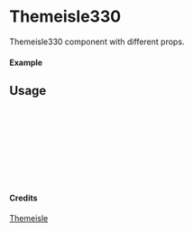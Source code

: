
<Meta of={Themeisle330} title="Themeisle/Themeisle330" />

# Themeisle330

Themeisle330 component with different props.

#### Example

<Canvas of={Themeisle330.Primary} />

## Usage

```ts
import { Themeisle330 } from "yadl-ui";

const Example = () => {
  return (
      <Themeisle330 />
  );
};

export default Example;
```

#### Credits
[Themeisle](https://themeisle.com/illustrations/)
